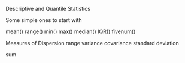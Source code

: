 Descriptive and Quantile Statistics


Some simple ones to start with

mean()
range()
min()
max()
median()
IQR()
fivenum()


Measures of Dispersion
  range
  variance
  covariance
  standard deviation

sum
